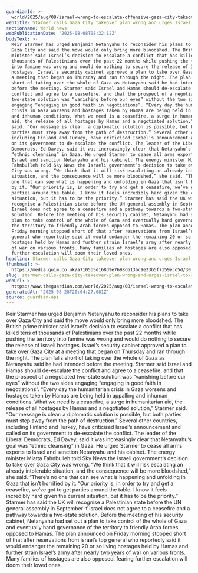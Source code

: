```yaml
---
guardianId: >-
  world/2025/aug/08/israel-wrong-to-escalate-offensive-gaza-city-takeover-plan-keir-starmer
webTitle: Starmer calls Gaza City takeover plan wrong and urges Israel to reconsider
sectionName: World news
webPublicationDate: '2025-08-08T08:32:12Z'
bodyText: >-
  Keir Starmer has urged Benjamin Netanyahu to reconsider his plans to take over
  Gaza City and said the move would only bring more bloodshed. The British prime
  minister said Israel’s decision to escalate a conflict that has killed tens of
  thousands of Palestinians over the past 22 months while pushing the territory
  into famine was wrong and would do nothing to secure the release of Israeli
  hostages. Israel’s security cabinet approved a plan to take over Gaza City at
  a meeting that began on Thursday and ran through the night. The plan falls
  short of taking over the whole of Gaza as Netanyahu said he had intended
  before the meeting. Starmer said Israel and Hamas should de-escalate the
  conflict and agree to a ceasefire, and that the prospect of a negotiated
  two-state solution was “vanishing before our eyes” without the two sides
  engaging “engaging in good faith in negotiations”. “Every day the humanitarian
  crisis in Gaza worsens and hostages taken by Hamas are being held in appalling
  and inhuman conditions. What we need is a ceasefire, a surge in humanitarian
  aid, the release of all hostages by Hamas and a negotiated solution,” Starmer
  said. “Our message is clear: a diplomatic solution is possible, but both
  parties must step away from the path of destruction.” Several other countries,
  including Finland and Turkey, have criticised Israel’s announcement and called
  on its government to de-escalate the conflict. The leader of the Liberal
  Democrats, Ed Davey, said it was increasingly clear that Netanyahu’s goal was
  “ethnic cleansing” in Gaza. He urged Starmer to cease all arms exports to
  Israel and sanction Netanyahu and his cabinet. The energy minister Miatta
  Fahnbulleh told Sky News the Israeli government’s decision to take over Gaza
  City was wrong. “We think that it will risk escalating an already intolerable
  situation, and the consequence will be more bloodshed,” she said. “There’s no
  one that can see what is happening and unfolding in Gaza that isn’t horrified
  by it. “Our priority is, in order to try and get a ceasefire, we’ve got to get
  parties around the table. I know it feels incredibly hard given the current
  situation, but it has to be the priority.” Starmer has said the UK will
  recognise a Palestinian state before the UN general assembly in September if
  Israel does not agree to a ceasefire and a pathway towards a two-state
  solution. Before the meeting of his security cabinet, Netanyahu had set out a
  plan to take control of the whole of Gaza and eventually hand governance of
  the territory to friendly Arab forces opposed to Hamas. The plan announced on
  Friday morning stopped short of that after reservations from Israel’s top
  general who reportedly said it would endanger the remaining 20 or so living
  hostages held by Hamas and further strain Israel’s army after nearly two years
  of war on various fronts. Many families of hostages are also opposed, fearing
  further escalation will doom their loved ones.
headline: Starmer calls Gaza City takeover plan wrong and urges Israel to reconsider
thumbnail: >-
  https://media.guim.co.uk/a7105b5d168d9e7698c613bc9e23b5f7159ecd5d/30_0_4700_3760/500.jpg
slug: starmer-calls-gaza-city-takeover-plan-wrong-and-urges-israel-to-reconsider
webUrl: >-
  https://www.theguardian.com/world/2025/aug/08/israel-wrong-to-escalate-offensive-gaza-city-takeover-plan-keir-starmer
generatedAt: '2025-08-28T20:04:27.081Z'
source: guardian-api
---
```

Keir Starmer has urged Benjamin Netanyahu to reconsider his plans to take over Gaza City and said the move would only bring more bloodshed. The British prime minister said Israel’s decision to escalate a conflict that has killed tens of thousands of Palestinians over the past 22 months while pushing the territory into famine was wrong and would do nothing to secure the release of Israeli hostages. Israel’s security cabinet approved a plan to take over Gaza City at a meeting that began on Thursday and ran through the night. The plan falls short of taking over the whole of Gaza as Netanyahu said he had intended before the meeting. Starmer said Israel and Hamas should de-escalate the conflict and agree to a ceasefire, and that the prospect of a negotiated two-state solution was “vanishing before our eyes” without the two sides engaging “engaging in good faith in negotiations”. “Every day the humanitarian crisis in Gaza worsens and hostages taken by Hamas are being held in appalling and inhuman conditions. What we need is a ceasefire, a surge in humanitarian aid, the release of all hostages by Hamas and a negotiated solution,” Starmer said. “Our message is clear: a diplomatic solution is possible, but both parties must step away from the path of destruction.” Several other countries, including Finland and Turkey, have criticised Israel’s announcement and called on its government to de-escalate the conflict. The leader of the Liberal Democrats, Ed Davey, said it was increasingly clear that Netanyahu’s goal was “ethnic cleansing” in Gaza. He urged Starmer to cease all arms exports to Israel and sanction Netanyahu and his cabinet. The energy minister Miatta Fahnbulleh told Sky News the Israeli government’s decision to take over Gaza City was wrong. “We think that it will risk escalating an already intolerable situation, and the consequence will be more bloodshed,” she said. “There’s no one that can see what is happening and unfolding in Gaza that isn’t horrified by it. “Our priority is, in order to try and get a ceasefire, we’ve got to get parties around the table. I know it feels incredibly hard given the current situation, but it has to be the priority.” Starmer has said the UK will recognise a Palestinian state before the UN general assembly in September if Israel does not agree to a ceasefire and a pathway towards a two-state solution. Before the meeting of his security cabinet, Netanyahu had set out a plan to take control of the whole of Gaza and eventually hand governance of the territory to friendly Arab forces opposed to Hamas. The plan announced on Friday morning stopped short of that after reservations from Israel’s top general who reportedly said it would endanger the remaining 20 or so living hostages held by Hamas and further strain Israel’s army after nearly two years of war on various fronts. Many families of hostages are also opposed, fearing further escalation will doom their loved ones.
